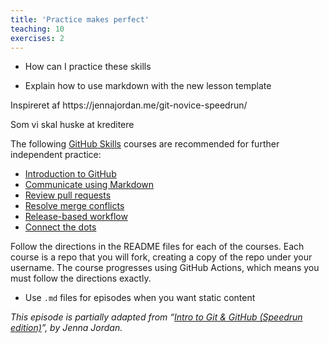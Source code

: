 ```yaml
---
title: 'Practice makes perfect'
teaching: 10
exercises: 2
---
```


:::::::::::::::::::::::::::::::::::::: questions 

- How can I practice these skills


::::::::::::::::::::::::::::::::::::::::::::::::

::::::::::::::::::::::::::::::::::::: objectives

- Explain how to use markdown with the new lesson template


::::::::::::::::::::::::::::::::::::::::::::::::

Inspireret af https://jennajordan.me/git-novice-speedrun/

Som vi skal huske at kreditere

The following [GitHub Skills](https://skills.github.com) courses are recommended for further independent practice:

- [Introduction to GitHub](https://github.com/skills/introduction-to-github)
- [Communicate using Markdown](https://github.com/skills/communicate-using-markdown)
- [Review pull requests](https://github.com/skills/review-pull-requests)
- [Resolve merge conflicts](https://github.com/skills/resolve-merge-conflicts)
- [Release-based workflow](https://github.com/skills/release-based-workflow)
- [Connect the dots](https://github.com/skills/connect-the-dots)

Follow the directions in the README files for each of the courses. Each course is a repo that you will fork, creating a copy of the repo under your username. The course progresses using GitHub Actions, which means you must follow the directions exactly.





::::::::::::::::::::::::::::::::::::: keypoints 

- Use `.md` files for episodes when you want static content


::::::::::::::::::::::::::::::::::::::::::::::::

*This episode is partially adapted from "[Intro to Git & GitHub (Speedrun edition)](https://jennajordan.me/git-novice-speedrun)", by Jenna Jordan.*
